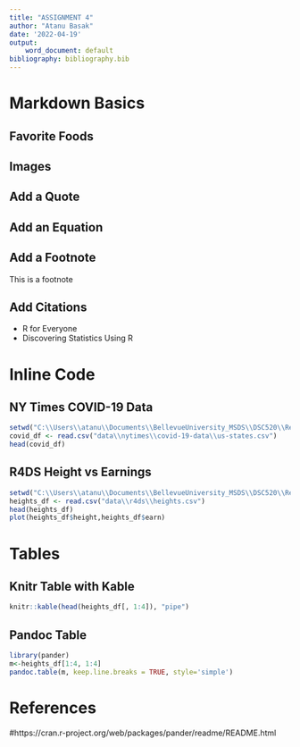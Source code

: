 ```yaml
---
title: "ASSIGNMENT 4"
author: "Atanu Basak"
date: '2022-04-19'
output:
    word_document: default
bibliography: bibliography.bib
---
```


# Markdown Basics

## Favorite Foods

## Images

## Add a Quote

## Add an Equation

## Add a Footnote

This is a footnote

## Add Citations

* R for Everyone
* Discovering Statistics Using R

# Inline Code

## NY Times COVID-19 Data

```r
setwd("C:\\Users\\atanu\\Documents\\BellevueUniversity_MSDS\\DSC520\\Repository\\dsc520")
covid_df <- read.csv("data\\nytimes\\covid-19-data\\us-states.csv")
head(covid_df)
```

## R4DS Height vs Earnings
```r
setwd("C:\\Users\\atanu\\Documents\\BellevueUniversity_MSDS\\DSC520\\Repository\\dsc520")
heights_df <- read.csv("data\\r4ds\\heights.csv")
head(heights_df)
plot(heights_df$height,heights_df$earn)
```

# Tables

## Knitr Table with Kable

```r
knitr::kable(head(heights_df[, 1:4]), "pipe")
```
## Pandoc Table

```r
library(pander)
m<-heights_df[1:4, 1:4]
pandoc.table(m, keep.line.breaks = TRUE, style='simple')
```
# References
#https://cran.r-project.org/web/packages/pander/readme/README.html